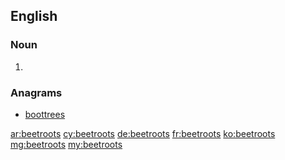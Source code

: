 ==English==

===Noun===
{{head|en|plural}}

# {{plural of|beetroot|lang=en|nocat=1}}

===Anagrams===
* [[boottrees#English|boottrees]]

[[ar:beetroots]]
[[cy:beetroots]]
[[de:beetroots]]
[[fr:beetroots]]
[[ko:beetroots]]
[[mg:beetroots]]
[[my:beetroots]]